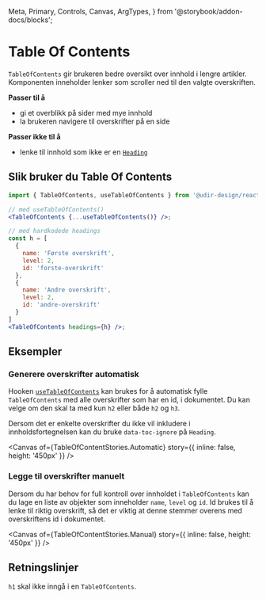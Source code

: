   Meta,
  Primary,
  Controls,
  Canvas,
  ArgTypes,
} from '@storybook/addon-docs/blocks';

<Meta of={TableOfContentStories} />

# Table Of Contents

`TableOfContents` gir brukeren bedre oversikt over innhold i lengre artikler. Komponenten inneholder lenker som scroller ned til den valgte overskriften.

**Passer til å**

- gi et overblikk på sider med mye innhold
- la brukeren navigere til overskrifter på en side

**Passer ikke til å**

- lenke til innhold som ikke er en [`Heading`](/docs/components-typography--docs)

## Slik bruker du Table Of Contents

<Primary />
<Controls />

```jsx
import { TableOfContents, useTableOfContents } from '@udir-design/react';

// med useTableOfContents()
<TableOfContents {...useTableOfContents()} />;

// med hardkodede headings
const h = [
  {
    name: 'Første overskrift',
    level: 2,
    id: 'forste-overskrift'
  },
  {
    name: 'Andre overskrift',
    level: 2,
    id: 'andre-overskrift'
  }
]
<TableOfContents headings={h} />;
```

## Eksempler

### Generere overskrifter automatisk

Hooken [`useTableOfContents`](/docs/utilities-usetableofcontents--docs) kan brukes for å automatisk fylle `TableOfContents` med alle overskrifter som har en id, i dokumentet. Du kan velge om den skal ta med kun `h2` eller både `h2` og `h3`.

Dersom det er enkelte overskrifter du ikke vil inkludere i innholdsfortegnelsen kan du bruke `data-toc-ignore` på `Heading`.

<Canvas
  of={TableOfContentStories.Automatic}
  story={{ inline: false, height: '450px' }}
/>

### Legge til overskrifter manuelt

Dersom du har behov for full kontroll over innholdet i `TableOfContents` kan du lage en liste av objekter som inneholder `name`, `level` og `id`. Id brukes til å lenke til riktig overskrift, så det er viktig at denne stemmer overens med overskriftens id i dokumentet.

<Canvas
  of={TableOfContentStories.Manual}
  story={{ inline: false, height: '450px' }}
/>

## Retningslinjer

`h1` skal ikke inngå i en `TableOfContents`.
